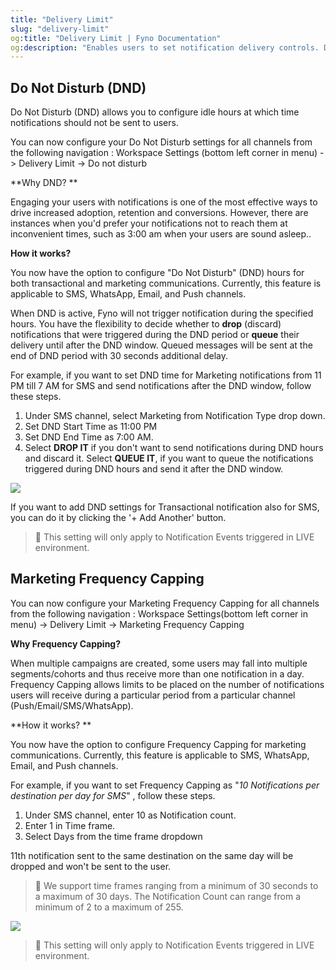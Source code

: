 ```yaml
---
title: "Delivery Limit"
slug: "delivery-limit"
og:title: "Delivery Limit | Fyno Documentation"
og:description: "Enables users to set notification delivery controls. Do Not Disturb enables them to not disturb users in a pre-defined time slots. Frequency Capping enables them to define and control the maximum no of notification a user can receive in a particular duration, thus avoiding spamming the user"
---
```


## Do Not Disturb (DND)

Do Not Disturb (DND) allows you to configure idle hours at which time notifications should not be sent to users.

You can now configure your Do Not Disturb settings for all channels from the following navigation : Workspace Settings (bottom left corner in menu) -> Delivery Limit -> Do not disturb

**Why DND? **

Engaging your users with notifications is one of the most effective ways to drive increased adoption, retention and conversions. However, there are instances when you'd prefer your notifications not to reach them at inconvenient times, such as 3:00 am when your users are sound asleep..

**How it works?**

You now have the option to configure "Do Not Disturb" (DND) hours for both transactional and marketing communications. Currently, this feature is applicable to SMS, WhatsApp, Email, and Push channels.

When DND is active, Fyno will not trigger notification during the specified hours. You have the flexibility to decide whether to **drop** (discard) notifications that were triggered during the DND period or **queue** their delivery until after the DND window. Queued messages will be sent at the end of DND period with 30 seconds additional delay.

For example, if you want to set DND time for Marketing notifications from 11 PM till 7 AM for SMS and send notifications after the DND window, follow these steps.

1. Under SMS channel, select Marketing from Notification Type drop down.
2. Set DND Start Time as 11:00 PM
3. Set DND End Time as 7:00 AM.
4. Select **DROP IT** if you don't want to send notifications during DND hours and discard it. Select **QUEUE IT**, if you want to queue the notifications triggered during DND hours and send it after the DND window.

![](/images/4c216c5-DND_Marketing.png)

If you want to add DND settings for Transactional notification also for SMS, you can do it by clicking the '+ Add Another' button.

> 📘 This setting will only apply to Notification Events triggered in LIVE environment.

## Marketing Frequency Capping

You can now configure your Marketing Frequency Capping for all channels from the following navigation : Workspace Settings(bottom left corner in menu) -> Delivery Limit -> Marketing Frequency Capping

**Why Frequency Capping?**

When multiple campaigns are created, some users may fall into multiple segments/cohorts and thus receive more than one notification in a day. Frequency Capping allows limits to be placed on the number of notifications users will receive during a particular period from a particular channel (Push/Email/SMS/WhatsApp).

**How it works? **

You now have the option to configure Frequency Capping for marketing communications. Currently, this feature is applicable to SMS, WhatsApp, Email, and Push channels.

For example, if you want to set Frequency Capping as "_10 Notifications per destination per day for SMS_" , follow these steps.

1. Under SMS channel, enter 10 as Notification count.
2. Enter 1 in Time frame.
3. Select Days from the time frame dropdown

11th notification sent to the same destination on the same day will be dropped and won't be sent to the user.

> 📘 We support time frames ranging from a minimum of 30 seconds to a maximum of 30 days. The Notification Count can range from a minimum of 2 to a maximum of 255.

![](/images/4211224-Marketing_Frequency_Capping.png)

> 📘 This setting will only apply to Notification Events triggered in LIVE environment.
